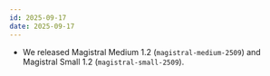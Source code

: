 ```yaml
---
id: 2025-09-17
date: 2025-09-17
---
```


- We released Magistral Medium 1.2 (`magistral-medium-2509`) and Magistral Small 1.2 (`magistral-small-2509`). <Tag model/>
